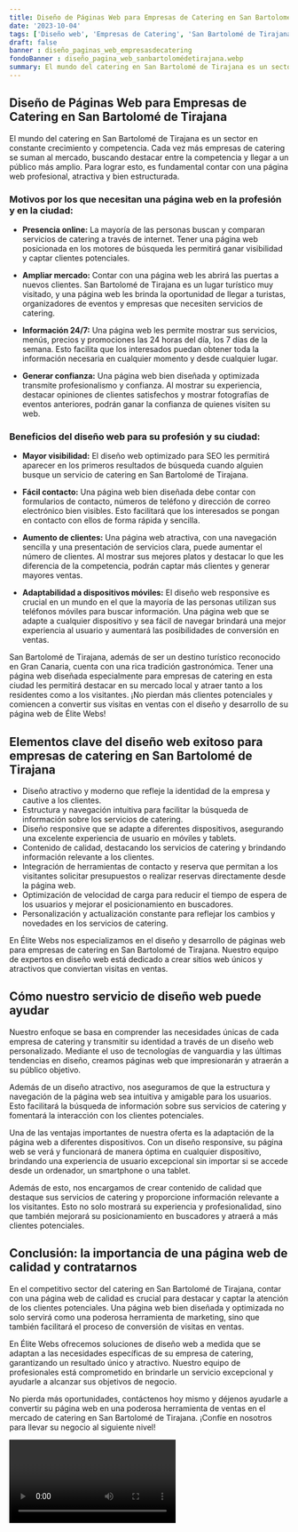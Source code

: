 ```yaml
---
title: Diseño de Páginas Web para Empresas de Catering en San Bartolomé de Tirajana
date: '2023-10-04'
tags: ['Diseño web', 'Empresas de Catering', 'San Bartolomé de Tirajana']
draft: false
banner : diseño_paginas_web_empresasdecatering
fondoBanner : diseño_pagina_web_sanbartolomédetirajana.webp
summary: El mundo del catering en San Bartolomé de Tirajana es un sector en constante crecimiento y competencia. Cada vez más empresas de catering se suman al mercado, buscando destacar entre la competencia y llegar a un público más amplio. Para lograr esto, es fundamental contar con una página web profesional, atractiva y bien estructurada. 
---
```


## Diseño de Páginas Web para Empresas de Catering en San Bartolomé de Tirajana

El mundo del catering en San Bartolomé de Tirajana es un sector en constante crecimiento y competencia. Cada vez más empresas de catering se suman al mercado, buscando destacar entre la competencia y llegar a un público más amplio. Para lograr esto, es fundamental contar con una página web profesional, atractiva y bien estructurada. 

### Motivos por los que necesitan una página web en la profesión y en la ciudad:

- **Presencia online:** La mayoría de las personas buscan y comparan servicios de catering a través de internet. Tener una página web posicionada en los motores de búsqueda les permitirá ganar visibilidad y captar clientes potenciales.

- **Ampliar mercado:** Contar con una página web les abrirá las puertas a nuevos clientes. San Bartolomé de Tirajana es un lugar turístico muy visitado, y una página web les brinda la oportunidad de llegar a turistas, organizadores de eventos y empresas que necesiten servicios de catering.

- **Información 24/7:** Una página web les permite mostrar sus servicios, menús, precios y promociones las 24 horas del día, los 7 días de la semana. Esto facilita que los interesados puedan obtener toda la información necesaria en cualquier momento y desde cualquier lugar.

- **Generar confianza:** Una página web bien diseñada y optimizada transmite profesionalismo y confianza. Al mostrar su experiencia, destacar opiniones de clientes satisfechos y mostrar fotografías de eventos anteriores, podrán ganar la confianza de quienes visiten su web.

### Beneficios del diseño web para su profesión y su ciudad:

- **Mayor visibilidad:** El diseño web optimizado para SEO les permitirá aparecer en los primeros resultados de búsqueda cuando alguien busque un servicio de catering en San Bartolomé de Tirajana.

- **Fácil contacto:** Una página web bien diseñada debe contar con formularios de contacto, números de teléfono y dirección de correo electrónico bien visibles. Esto facilitará que los interesados se pongan en contacto con ellos de forma rápida y sencilla.

- **Aumento de clientes:** Una página web atractiva, con una navegación sencilla y una presentación de servicios clara, puede aumentar el número de clientes. Al mostrar sus mejores platos y destacar lo que les diferencia de la competencia, podrán captar más clientes y generar mayores ventas.

- **Adaptabilidad a dispositivos móviles:** El diseño web responsive es crucial en un mundo en el que la mayoría de las personas utilizan sus teléfonos móviles para buscar información. Una página web que se adapte a cualquier dispositivo y sea fácil de navegar brindará una mejor experiencia al usuario y aumentará las posibilidades de conversión en ventas.

San Bartolomé de Tirajana, además de ser un destino turístico reconocido en Gran Canaria, cuenta con una rica tradición gastronómica. Tener una página web diseñada especialmente para empresas de catering en esta ciudad les permitirá destacar en su mercado local y atraer tanto a los residentes como a los visitantes. ¡No pierdan más clientes potenciales y comiencen a convertir sus visitas en ventas con el diseño y desarrollo de su página web de Élite Webs!

<GifSeo />

<Cta />

## Elementos clave del diseño web exitoso para empresas de catering en San Bartolomé de Tirajana

- Diseño atractivo y moderno que refleje la identidad de la empresa y cautive a los clientes.
- Estructura y navegación intuitiva para facilitar la búsqueda de información sobre los servicios de catering.
- Diseño responsive que se adapte a diferentes dispositivos, asegurando una excelente experiencia de usuario en móviles y tablets.
- Contenido de calidad, destacando los servicios de catering y brindando información relevante a los clientes.
- Integración de herramientas de contacto y reserva que permitan a los visitantes solicitar presupuestos o realizar reservas directamente desde la página web.
- Optimización de velocidad de carga para reducir el tiempo de espera de los usuarios y mejorar el posicionamiento en buscadores.
- Personalización y actualización constante para reflejar los cambios y novedades en los servicios de catering.

En Élite Webs nos especializamos en el diseño y desarrollo de páginas web para empresas de catering en San Bartolomé de Tirajana. Nuestro equipo de expertos en diseño web está dedicado a crear sitios web únicos y atractivos que conviertan visitas en ventas.

## Cómo nuestro servicio de diseño web puede ayudar

Nuestro enfoque se basa en comprender las necesidades únicas de cada empresa de catering y transmitir su identidad a través de un diseño web personalizado. Mediante el uso de tecnologías de vanguardia y las últimas tendencias en diseño, creamos páginas web que impresionarán y atraerán a su público objetivo.

Además de un diseño atractivo, nos aseguramos de que la estructura y navegación de la página web sea intuitiva y amigable para los usuarios. Esto facilitará la búsqueda de información sobre sus servicios de catering y fomentará la interacción con los clientes potenciales.

Una de las ventajas importantes de nuestra oferta es la adaptación de la página web a diferentes dispositivos. Con un diseño responsive, su página web se verá y funcionará de manera óptima en cualquier dispositivo, brindando una experiencia de usuario excepcional sin importar si se accede desde un ordenador, un smartphone o una tablet.

Además de esto, nos encargamos de crear contenido de calidad que destaque sus servicios de catering y proporcione información relevante a los visitantes. Esto no solo mostrará su experiencia y profesionalidad, sino que también mejorará su posicionamiento en buscadores y atraerá a más clientes potenciales.

## Conclusión: la importancia de una página web de calidad y contratarnos

En el competitivo sector del catering en San Bartolomé de Tirajana, contar con una página web de calidad es crucial para destacar y captar la atención de los clientes potenciales. Una página web bien diseñada y optimizada no solo servirá como una poderosa herramienta de marketing, sino que también facilitará el proceso de conversión de visitas en ventas.

En Élite Webs ofrecemos soluciones de diseño web a medida que se adaptan a las necesidades específicas de su empresa de catering, garantizando un resultado único y atractivo. Nuestro equipo de profesionales está comprometido en brindarle un servicio excepcional y ayudarle a alcanzar sus objetivos de negocio.

No pierda más oportunidades, contáctenos hoy mismo y déjenos ayudarle a convertir su página web en una poderosa herramienta de ventas en el mercado de catering en San Bartolomé de Tirajana. ¡Confíe en nosotros para llevar su negocio al siguiente nivel!

<Video />

<CtaBot job='Empresas de Catering' city='San Bartolomé de Tirajana'/>

<Gmaps query='San Bartolomé de Tirajana+españa+maps' />